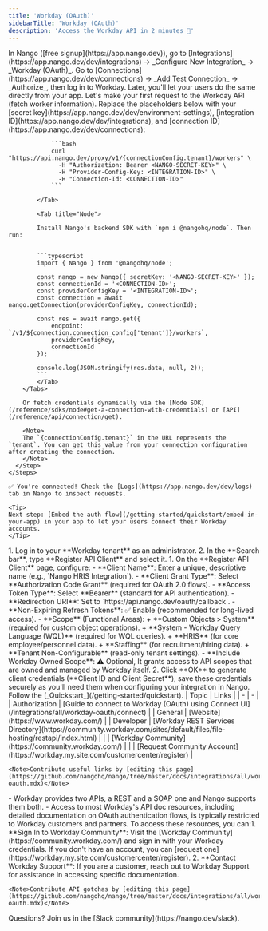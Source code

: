 ```yaml
---
title: 'Workday (OAuth)'
sidebarTitle: 'Workday (OAuth)'
description: 'Access the Workday API in 2 minutes 💨'
---
```


<Tabs>
  <Tab title="🚀 Quickstart">
    <Steps>
      <Step title="Create an integration">
        In Nango ([free signup](https://app.nango.dev)), go to [Integrations](https://app.nango.dev/dev/integrations) -> _Configure New Integration_ -> _Workday (OAuth)_.
      </Step>
      <Step title="Authorize Workday">
        Go to [Connections](https://app.nango.dev/dev/connections) -> _Add Test Connection_ -> _Authorize_, then log in to Workday. Later, you'll let your users do the same directly from your app.
      </Step>
      <Step title="Call the Workday API">
        Let's make your first request to the Workday API (fetch worker information). Replace the placeholders below with your [secret key](https://app.nango.dev/dev/environment-settings), [integration ID](https://app.nango.dev/dev/integrations), and [connection ID](https://app.nango.dev/dev/connections):
        <Tabs>
            <Tab title="cURL">

                ```bash
                curl "https://api.nango.dev/proxy/v1/{connectionConfig.tenant}/workers" \
                  -H "Authorization: Bearer <NANGO-SECRET-KEY>" \
                  -H "Provider-Config-Key: <INTEGRATION-ID>" \
                  -H "Connection-Id: <CONNECTION-ID>"
                ```

            </Tab>

            <Tab title="Node">

            Install Nango's backend SDK with `npm i @nangohq/node`. Then run:


            ```typescript
            import { Nango } from '@nangohq/node';

            const nango = new Nango({ secretKey: '<NANGO-SECRET-KEY>' });
            const connectionId = '<CONNECTION-ID>';
            const providerConfigKey = '<INTEGRATION-ID>';
            const connection = await nango.getConnection(providerConfigKey, connectionId);

            const res = await nango.get({
                endpoint: `/v1/${connection.connection_config['tenant']}/workers`,
                providerConfigKey,
                connectionId
            });

            console.log(JSON.stringify(res.data, null, 2));
            ```
            </Tab>
        </Tabs>

        Or fetch credentials dynamically via the [Node SDK](/reference/sdks/node#get-a-connection-with-credentials) or [API](/reference/api/connection/get).

        <Note>
        The `{connectionConfig.tenant}` in the URL represents the `tenant`. You can get this value from your connection configuration after creating the connection.
        </Note>
      </Step>
    </Steps>

    ✅ You're connected! Check the [Logs](https://app.nango.dev/dev/logs) tab in Nango to inspect requests.

    <Tip>
    Next step: [Embed the auth flow](/getting-started/quickstart/embed-in-your-app) in your app to let your users connect their Workday accounts.
    </Tip>
  </Tab>
  <Tab title="🧑‍💻 OAuth app setup">
   <Steps>
  <Step title="Access the Workday API Client Registration">
    1. Log in to your **Workday tenant** as an administrator.
    2. In the **Search bar**, type **Register API Client** and select it.
  </Step>
  <Step title="Create OAuth 2.0 credentials">
      1. On the **Register API Client** page, configure:
        - **Client Name**: Enter a unique, descriptive name (e.g., `Nango HRIS Integration`).
        - **Client Grant Type**: Select **Authorization Code Grant** (required for OAuth 2.0 flows).
        - **Access Token Type**: Select **Bearer** (standard for API authentication).
        - **Redirection URI**: Set to `https://api.nango.dev/oauth/callback`.
        - **Non-Expiring Refresh Tokens**: ✅ Enable (recommended for long-lived access).
        - **Scope** (Functional Areas):
          + **Custom Objects > System** (required for custom object operations).
          + **System - Workday Query Language (WQL)** (required for WQL queries).
          + **HRIS** (for core employee/personnel data).
          + **Staffing** (for recruitment/hiring data).
          + **Tenant Non-Configurable** (read-only tenant settings).
        - **Include Workday Owned Scope**: ⚠️ Optional, It grants access to API scopes that are owned and managed by Workday itself.
    2. Click **OK** to generate client credentials (**Client ID and Client Secret**), save these credentials securely as you'll need them when configuring your integration in Nango.
  </Step>
  <Step title="Next">
    Follow the [_Quickstart_](/getting-started/quickstart).
  </Step>
</Steps>
  </Tab>
  <Tab title="🔗 Useful links">
    | Topic | Links |
    | - | - |
    | Authorization | [Guide to connect to Workday (OAuth) using Connect UI](/integrations/all/workday-oauth/connect) |
    | General | [Website](https://www.workday.com/) |
    | Developer | [Workday REST Services Directory](https://community.workday.com/sites/default/files/file-hosting/restapi/index.html) |
    | | [Workday Community](https://community.workday.com/) |
    | | [Request Community Account](https://workday.my.site.com/customercenter/register) |

    <Note>Contribute useful links by [editing this page](https://github.com/nangohq/nango/tree/master/docs/integrations/all/workday-oauth.mdx)</Note>
  </Tab>
  <Tab title="🚨 API gotchas">
    - Workday provides two APIs, a REST and a SOAP one and Nango supports them both.
    - Access to most Workday's API doc resources, including detailed documentation on OAuth authentication flows, is typically restricted to Workday customers and partners. To access these resources, you can:​
    1. **Sign In to Workday Community**: Visit the [Workday Community](https://community.workday.com/) and sign in with your Workday credentials. If you don't have an account, you can [request one](https://workday.my.site.com/customercenter/register).
    2. **Contact Workday Support**: If you are a customer, reach out to Workday Support for assistance in accessing specific documentation.

    <Note>Contribute API gotchas by [editing this page](https://github.com/nangohq/nango/tree/master/docs/integrations/all/workday-oauth.mdx)</Note>
  </Tab>
</Tabs>

<Info>
    Questions? Join us in the [Slack community](https://nango.dev/slack).
</Info>
